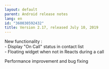 ```yaml
---
layout: default
parent: Android release notes
lang: en
id: "360030592432"
title: Version 2.17, released July 10, 2019
---
```

New functionality :   
\- Display "On Call" status in contact list  
\- Floating widget when not in Reacts during a call

Performance improvement and bug fixing


